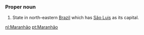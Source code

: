 ===Proper noun===
#State in north-eastern [[Brazil]] which has [[São Luis]] as its capital.

[[nl:Maranhão]]
[[pt:Maranhão]]